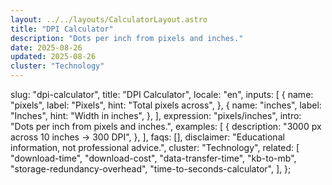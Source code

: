 ```yaml
---
layout: ../../layouts/CalculatorLayout.astro
title: "DPI Calculator"
description: "Dots per inch from pixels and inches."
date: 2025-08-26
updated: 2025-08-26
cluster: "Technology"
---
```



  slug: "dpi-calculator",
  title: "DPI Calculator",
  locale: "en",
  inputs: [
    {
      name: "pixels",
      label: "Pixels",
      hint: "Total pixels across",
    },
    {
      name: "inches",
      label: "Inches",
      hint: "Width in inches",
    },
  ],
  expression: "pixels/inches",
  intro: "Dots per inch from pixels and inches.",
  examples: [
    {
      description: "3000 px across 10 inches → 300 DPI",
    },
  ],
  faqs: [],
  disclaimer: "Educational information, not professional advice.",
  cluster: "Technology",
  related: [
    "download-time",
    "download-cost",
    "data-transfer-time",
    "kb-to-mb",
    "storage-redundancy-overhead",
    "time-to-seconds-calculator",
  ],
};

<Calculator schema={schema} />
